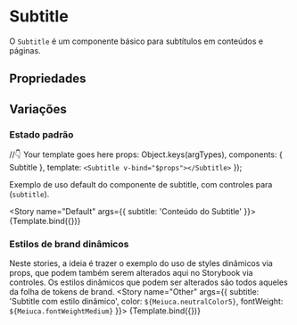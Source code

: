 

<Meta title="BaseComponents/Subtitle" component={Subtitle} />

# Subtitle
O `Subtitle` é um componente básico para subtítulos em conteúdos e páginas.
## Propriedades

<ArgsTable of={Subtitle} />

## Variações

### Estado padrão

   //👇 Your template goes here
     props: Object.keys(argTypes),
    components: { Subtitle },
    template: `
      <Subtitle v-bind="$props"></Subtitle>
      `
    });


Exemplo de uso default do componente de subtitle, com controles para (`subtitle`).

<Story 
  name="Default"
  args={{ 
    subtitle: 'Conteúdo do Subtitle'
  }}>
  {Template.bind({})}
</Story>

### Estilos de brand dinâmicos

Neste stories, a ideia é trazer o exemplo do uso de styles dinâmicos via props, 
que podem também serem alterados aqui no Storybook via controles.
Os estilos dinâmicos que podem ser alterados são todos aqueles da folha de tokens de brand.
<Story
  name="Other"
  args={{ 
    subtitle: 'Subtitle com estilo dinâmico',
    color: `${Meiuca.neutralColor5}`,
    fontWeight: `${Meiuca.fontWeightMedium}`
  }}>
  {Template.bind({})}
</Story>